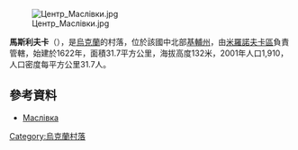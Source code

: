 [[Image:Центр_Маслівки.jpg|right]]

{{coord|49|43|18|N|31|9|35|E|scale:30000|display=title}}

'''馬斯利夫卡'''（{{lang-uk|Маслівка}}），是[[烏克蘭|烏克蘭]]的村落，位於該國中北部[[基輔州|基輔州]]，由[[米羅諾夫卡區|米羅諾夫卡區]]負責管轄，始建於1622年，面積31.7平方公里，海拔高度132米，2001年人口1,910，人口密度每平方公里31.7人。

==參考資料==
*[http://w1.c1.rada.gov.ua/pls/z7503/A005?rdat1=13.05.2013&rf7571=16137 Маслівка]

{{Ukraine-geo-stub}}
[[Category:烏克蘭村落|Category:烏克蘭村落]]